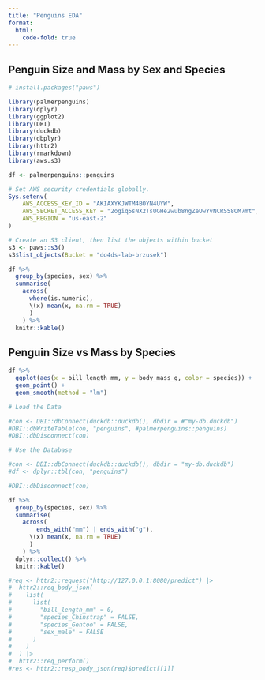 ```yaml
---
title: "Penguins EDA"
format:
  html:
    code-fold: true
---
```


## Penguin Size and Mass by Sex and Species

```r
# install.packages("paws")

library(palmerpenguins)
library(dplyr)
library(ggplot2)
library(DBI)
library(duckdb)
library(dbplyr)
library(httr2)
library(rmarkdown)
library(aws.s3)

df <- palmerpenguins::penguins
```

```r
# Set AWS security credentials globally.
Sys.setenv(
    AWS_ACCESS_KEY_ID = "AKIAXYKJWTM4BOYN4UYW",
    AWS_SECRET_ACCESS_KEY = "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",
    AWS_REGION = "us-east-2"
)
```

```r
# Create an S3 client, then list the objects within bucket
s3 <- paws::s3()
s3$list_objects(Bucket = "do4ds-lab-brzusek")
```

```r
df %>%
  group_by(species, sex) %>%
  summarise(
    across(
      where(is.numeric), 
      \(x) mean(x, na.rm = TRUE)
      )
    ) %>%
  knitr::kable()
```

## Penguin Size vs Mass by Species


```r
df %>%
  ggplot(aes(x = bill_length_mm, y = body_mass_g, color = species)) +
  geom_point() + 
  geom_smooth(method = "lm")
```

```r
# Load the Data

#con <- DBI::dbConnect(duckdb::duckdb(), dbdir = #"my-db.duckdb")
#DBI::dbWriteTable(con, "penguins", #palmerpenguins::penguins)
#DBI::dbDisconnect(con)
```

```r
# Use the Database

#con <- DBI::dbConnect(duckdb::duckdb(), dbdir = "my-db.duckdb")
#df <- dplyr::tbl(con, "penguins")

#DBI::dbDisconnect(con)
```

```r
df %>%
  group_by(species, sex) %>%
  summarise(
    across(
        ends_with("mm") | ends_with("g"),
      \(x) mean(x, na.rm = TRUE)
      )
    ) %>%
  dplyr::collect() %>%
  knitr::kable()
```

```r
#req <- httr2::request("http://127.0.0.1:8080/predict") |>
#  httr2::req_body_json(
#    list(
#      list(
#        "bill_length_mm" = 0,
#        "species_Chinstrap" = FALSE,
#        "species_Gentoo" = FALSE,
#        "sex_male" = FALSE
#      )
#    )
#  ) |>
#  httr2::req_perform()
#res <- httr2::resp_body_json(req)$predict[[1]]
```

